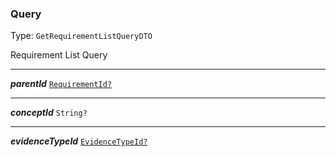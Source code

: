 


### Query

Type: `GetRequirementListQueryDTO`

Requirement List Query



---

***parentId*** [`RequirementId?`](/docs/dsl-requirementid--page#dsl-requirementid)

---

***conceptId*** `String?`

---

***evidenceTypeId*** [`EvidenceTypeId?`](/docs/evidencetypeid--page#evidencetypeid)
